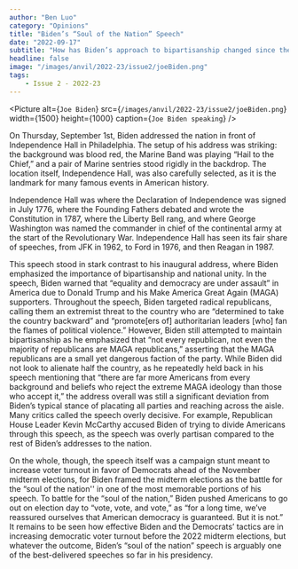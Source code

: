 ```yaml
---
author: "Ben Luo"
category: "Opinions"
title: "Biden’s “Soul of the Nation” Speech"
date: "2022-09-17"
subtitle: "How has Biden’s approach to bipartisanship changed since the beginning of his term with his recent speeches heavily criticizing the Republican party?"
headline: false
image: "/images/anvil/2022-23/issue2/joeBiden.png"
tags:
    - Issue 2 - 2022-23
---
```


<Picture
alt={`Joe Biden`}
src={`/images/anvil/2022-23/issue2/joeBiden.png`}
width={1500}
height={1000}
caption={`Joe Biden speaking`}
/>

On Thursday, September 1st, Biden addressed the nation in front of Independence Hall in Philadelphia. The setup of his address was striking: the background was blood red, the Marine Band was playing “Hail to the Chief,” and a pair of Marine sentries stood rigidly in the backdrop. The location itself, Independence Hall, was also carefully selected, as it is the landmark for many famous events in American history. 

Independence Hall was where the Declaration of Independence was signed in July 1776, where the Founding Fathers debated and wrote the Constitution in 1787, where the Liberty Bell rang, and where George Washington was named the commander in chief of the continental army at the start of the Revolutionary War. Independence Hall has seen its fair share of speeches, from JFK in 1962, to Ford in 1976, and then Reagan in 1987.

This speech stood in stark contrast to his inaugural address, where Biden emphasized the importance of bipartisanship and national unity. In the speech, Biden warned that “equality and democracy are under assault” in America due to Donald Trump and his Make America Great Again (MAGA) supporters. Throughout the speech, Biden targeted radical republicans, calling them an extremist threat to the country who are “determined to take the country backward” and “promote[ers of] authoritarian leaders [who] fan the flames of political violence.” However, Biden still attempted to maintain bipartisanship as he emphasized that “not every republican, not even the majority of republicans are MAGA republicans,” asserting that the MAGA republicans are a small yet dangerous faction of the party. While Biden did not look to alienate half the country, as he repeatedly held back in his speech mentioning that “there are far more Americans from every background and beliefs who reject the extreme MAGA ideology than those who accept it,” the address overall was still a significant deviation from Biden’s typical stance of placating all parties and reaching across the aisle. Many critics called the speech overly decisive. For example, Republican House Leader Kevin McCarthy accused Biden of trying to divide Americans through this speech, as the speech was overly partisan compared to the rest of Biden’s addresses to the nation. 

On the whole, though, the speech itself was a campaign stunt meant to increase voter turnout in favor of Democrats ahead of the November midterm elections, for Biden framed the midterm elections as the battle for the “soul of the nation'' in one of the most memorable portions of his speech. To battle for the “soul of the nation,” Biden pushed Americans to go out on election day to “vote, vote, and vote,” as “for a long time, we’ve reassured ourselves that American democracy is guaranteed. But it is not.” It remains to be seen how effective Biden and the Democrats’ tactics are in increasing democratic voter turnout before the 2022 midterm elections, but whatever the outcome, Biden’s “soul of the nation” speech is arguably one of the best-delivered speeches so far in his presidency. 